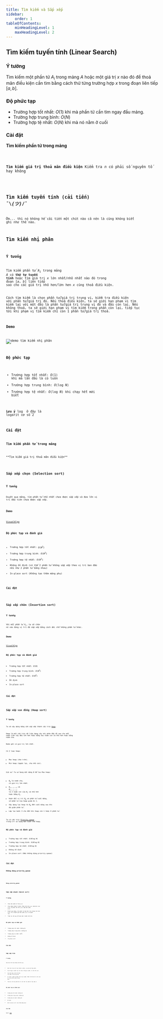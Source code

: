 ```yaml
---
title: Tìm kiếm và Sắp xếp
sidebar:
    order: 1
tableOfContents:
    minHeadingLevel: 1
    maxHeadingLevel: 2
---
```





## Tìm kiếm tuyến tính (Linear Search)
### Ý tưởng
Tìm kiếm một phần tử $A_i$ trong mảng $A$ hoặc một giá trị $x$ nào đó để thoả mãn điều kiện cần tìm bằng cách thử từng trường hợp $x$ trong đoạn liên tiếp $[a,b]$.


### Độ phức tạp
- Trường hợp tốt nhất: $O(1)$ khi mà phần tử cần tìm ngay đầu mảng.
- Trường hợp trung bình: $O(N)$ 
- Trường hợp tệ nhất: $O(N)$ khi mà nó nằm ở cuối

### Cài đặt



**Tìm kiếm phần tử trong mảng**

<VideoPlayer src="/DSA/videos/LinearSearch.mp4" />

<Code code={LinearSearchCode} lang="c++" title="linearSearch.cpp" />


**Tìm kiếm giá trị thoả mãn điều kiện**
Kiểm tra $n$ có phải số nguyên tố hay không


<Code code={IsPrimeCode} lang="c++" title="isPrime.cpp" />

## Tìm kiếm tuyến tính (cải tiến) ¯\\_(ツ)_/¯
Ờm... thì nó không hề cải tiến một chút nào cả nên là cũng không biết ghi như thế nào.

## Tìm kiếm nhị phân
### Ý tưởng
Tìm kiếm phần tử $A_i$ trong mảng $A$ có **thứ tự tuyến tính** hoặc tìm giá trị $x$ lớn nhất/nhỏ nhất nào đó trong đoạn $[a, b]$ liên tiếp sao cho các giá trị nhỏ hơn/lớn hơn $x$ cũng thoả điều kiện.

Cách tìm kiếm là chọn phần tử/giá trị trung vị, kiểm tra điều kiện với phần tử/giá trị đó. Nếu thoả điều kiện, ta sẽ giới hạn phạm vi tìm kiếm lại với một đầu là phần tử/giá trị trung vị đó và đầu còn lại. Nếu không thoả, ta sẽ giới hạn phạm vi tìm kiếm trong phần còn lại, tiếp tục tới khi phạm vị tìm kiếm chỉ còn 1 phần tử/giá trị thoả.

### Demo

![demo tìm kiếm nhị phân](https://i.imgur.com/pMyFIeq.gif)

### Độ phức tạp
- Trường hợp tốt nhất: $O(1)$ khi mà lần đầu là có luôn
- Trường hợp trung bình: $O(\log{N})$ 
- Trường hợp tệ nhất: $O(\log{N})$ khi chạy hết mới biết

**Lưu ý** $\log$ ở đây là logarit cơ số 2

### Cài đặt
**Tìm kiếm phần tử trong mảng**


<Code code={BinarySearchArrayCode} lang="c++" title="binarySearchArray.cpp" />
**Tìm kiếm giá trị thoả mãn điều kiện**


<Code code={BinarySearchValueCode} lang="c++" title="binarySearchValue.cpp" />

## Sắp xếp chọn (Selection sort)
### Ý tưởng
Duyệt qua mảng, tìm phần tử nhỏ nhất chưa được sắp xếp và đưa lên vị trí đầu tiên chưa được sắp xếp.

### Demo
[VisualAlgo](https://visualgo.net/en/sorting)

### Độ phức tạp và đánh giá
- Trường hợp tốt nhất: $O(N^2)$ 
- Trường hợp trung bình: $O(N^2)$
- Trường hợp tệ nhất: $O(N^2)$
- Không ổn định (có thể 2 phần tử không sắp xếp theo vị trí ban đầu nếu như 2 phần tử bằng nhau)
- In-place sort (Không tạo thêm mảng phụ)

### Cài đặt

<Code code={SelectionSortCode} lang="c++" title="selectionSort.cpp" />

## Sắp xếp chèn (Insertion sort)
### Ý tưởng
Với mỗi phần tử $A_i$, ta sẽ chèn nó vào đúng vị trí đã sắp xếp bằng cách dời chỗ những phần tử khác.

### Demo
[VisualAlgo](https://visualgo.net/en/sorting)

### Độ phức tạp và đánh giá
- Trường hợp tốt nhất: $O(N)$
- Trường hợp trung bình: $O(N^2)$
- Trường hợp tệ nhất: $O(N^2)$
- Ổn định
- In-place sort

### Cài đặt

<Code code={InsertionSortCode} lang="c++" title="insertionSort.cpp" />

## Sắp xếp vun đống (Heap sort)
### Ý tưởng
Ta sẽ xây dựng mảng cần sắp xếp thành cấu trúc [Heap](https://vnoi.info/wiki/translate/wcipeg/Binary-Heap.md#0-ki%E1%BA%BFn-th%E1%BB%A9c-c%E1%BA%A7n-bi%E1%BA%BFt-tr%C6%B0%E1%BB%9Bc).

Heap là một cấu trúc dữ liệu dạng cây nhị phân đầy đủ sao cho mỗi node trên cây đều lớn hơn hoặc bằng hai node con và nhỏ hơn hoặc bằng node cha.

Node gốc có giá trị lớn nhất.

Có 2 loại heap:
- Max heap (như trên).
- Min heap (ngược lại, cha nhỏ con).

Giả sử: Ta sử dụng một mảng $B$ để lưu Max heap:
- $B_0$ là node cha, có giá trị lớn nhất.
- $B_{2 \times i + 1}$ và $B_{2 \times i + 2}$ là 2 node con của $B_i$ và nhỏ hơn hoặc bằng $B_i$.
- Hoán đổi vị trí $B_0$ và phần tử cuối mảng, số phần tử của heap giảm đi 1.
- Xây dựng lại heap từ $B_0$ đến cuối mảng sau khi đã giảm phần tử.
- Lặp lại bước 3 cho đến khi heap còn 1 hoặc 0 phần tử.

Ta có cấu trúc [Priority queue](https://en.wikipedia.org/wiki/Priority_queue) trong C++ sử dụng một biến thể heap.

### Độ phức tạp và đánh giá
- Trường hợp tốt nhất: $O(N\log{N})$
- Trường hợp trung bình: $O(N\log{N})$
- Trường hợp tệ nhất: $O(N\log{N})$
- Không ổn định
- In-place sort (Nếu không dùng priority queue)

### Cài đặt
**Không dùng priority_queue**


<Code code={HeapifyCode} lang="c++" title="heapify.cpp" />


<Code code={HeapSortCode} lang="c++" title="heapSort.cpp" />

**Dùng priority_queue**


<Code code={HeapSortPriorityQueueCode} lang="c++" title="heapSortPriorityQueue.cpp" />

## Sắp xếp nhanh (Quick sort)
### Ý tưởng
- Chọn một phần tử làm `pivot`
- Chia mảng thành 2 phần: Phần nhỏ hơn `pivot` nằm bên trái `pivot` và phần lớn hơn `pivot` nằm bên phải `pivot`
- Duyệt qua mảng, tìm phần tử nàm bên trái nhưng lớn hơn `pivot` thì chuyển qua bên phải `pivot` và ngược lại.
- Tiếp tục đệ quy để sắp xếp 2 phần nhỏ hơn.

### Độ phức tạp và đánh giá
- Trường hợp tốt nhất: $O(N\log{N})$
- Trường hợp trung bình: $O(N\log{N})$
- Trường hợp tệ nhất: $O(N^2)$
- Không ổn định
- In-place sort

### Cài đặt

<Code code={QuickSortCode} lang="c++" title="quickSort.cpp" />

## Sắp xếp trộn
### Ý tưởng
Sắp xếp trộn hoạt động kiểu đệ quy:

- Đầu tiên chia dữ liệu thành 2 phần, và sắp xếp từng phần.
- Sau đó gộp 2 phần lại với nhau. Để gộp 2 phần, ta làm như sau:
- Tạo một dãy $A$ mới để chứa các phần tử đã sắp xếp.
- So sánh 2 phần tử đầu tiên của 2 phần. Phần tử nhỏ hơn ta cho vào $A$ và xóa khỏi phần tương ứng.
- Tiếp tục như vậy đến khi ta cho hết các phần tử vào dãy $A$.

### Độ phức tạp và đánh giá
- Trường hợp tốt nhất: $O(N\log{N})$
- Trường hợp trung bình: $O(N\log{N})$
- Trường hợp tệ nhất: $O(N\log{N})$
- Ổn định
- Non In-place sort (tạo thêm mảng phụ)

### Cài đặt
Nguồn: [VNOI](https://vnoi.info/wiki/algo/basic/sorting.md)


<Code code={MergeSortCode} lang="c++" title="mergeSort.cpp" />